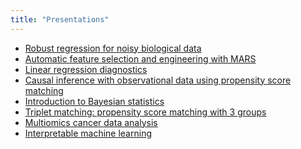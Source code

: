 ```yaml
---
title: "Presentations"
---
```


- [Robust regression for noisy biological data](https://jarbet.github.io/presentation-ordinal-regression/ordinal_regression.html)
- [Automatic feature selection and engineering with MARS](https://jarbet.github.io/presentation-mars.github.io/presentation-mars.html)
- [Linear regression diagnostics](https://jarbet.github.io/presentation-regression-diagnostics/regression_diagnostics.html)
- [Causal inference with observational data using propensity score matching](https://jarbet.github.io/presentation-causal-inference-matching/causal_inference_matching.html)
- [Introduction to Bayesian statistics](./presentations/2022-08-25_Bayesian_stats.pptx)
- [Triplet matching: propensity score matching with 3 groups](./presentations/20220422_triplet_matching.pptx)
- [Multiomics cancer data analysis](./presentations/2021-11-21_multiomics_cancer.pptx)
- [Interpretable machine learning](./presentations/2020-01-21_interpretable_machine_learning.pptx)